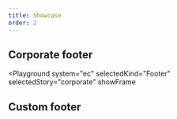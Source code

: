 ```yaml
---
title: Showcase
order: 2
---
```




## Corporate footer

<Playground
  system="ec"
  selectedKind="Footer"
  selectedStory="corporate"
  showFrame
>
  <Footer {...demoContentCorporate} />
</Playground>

## Custom footer

<Playground system="ec" selectedKind="footer" selectedStory="custom" showFrame>
  <Footer {...demoContentCustom} />
</Playground>
